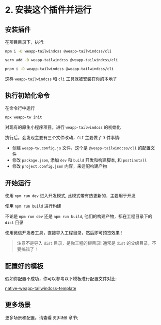 
# 2. 安装这个插件并运行

## 安装插件

在项目目录下，执行:


<Tabs>
  <TabItem label="npm" value="npm">
  

```bash
npm i -D weapp-tailwindcss @weapp-tailwindcss/cli
```


  </TabItem>
  <TabItem label="yarn" value="yarn">
  

```bash
yarn add -D weapp-tailwindcss @weapp-tailwindcss/cli
```


  </TabItem>
  <TabItem label="pnpm" value="pnpm">
  

```bash
pnpm i -D weapp-tailwindcss @weapp-tailwindcss/cli
```


  </TabItem>
</Tabs>

这样 `weapp-tailwindcss` 和 `cli` 工具就被安装在你的本地了

## 执行初始化命令

在命令行中运行

```sh
npx weapp-tw init
```

对现有的原生小程序项目，进行 `weapp-tailwindcss` 的初始化

执行后，会发现主要有三个文件改动，`CLI` 主要做了 `3` 件事情:

- 创建 `weapp-tw.config.js` 文件，这个是 `@weapp-tailwindcss/cli` 的配置文件
- 修改 `package.json`, 添加 `dev` 和 `build` 开发和构建脚本, 和 `postinstall`
- 修改 `project.config.json` 内容，来适配构建产物

## 开始运行

使用 `npm run dev` 进入开发模式, 此模式带有热更新的，主要用于开发

使用 `npm run build` 进行构建

不论是 `npm run dev` 还是 `npm run build`, 他们的构建产物，都在工程目录下的 `dist` 目录

使用微信开发者工具，直接导入工程目录，然后即可预览效果！

>注意不是导入 `dist` 目录，是你工程的根目录! 通常是 `dist` 的父级目录，不要搞错了！

## 配置好的模板

假如你配置不成功，你可以参考以下模板进行配置文件对比:

[native-weapp-tailwindcss-template](https://github.com/sonofmagic/native-weapp-tailwindcss-template)

## 更多场景

更多场景和配置，请查看 `更多场景` 章节;


